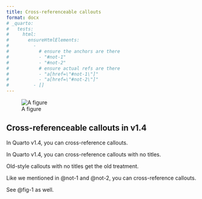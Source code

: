 ```yaml
---
title: Cross-referenceable callouts
format: docx
# _quarto:
#   tests:
#     html:
#       ensureHtmlElements:
#         -
#           # ensure the anchors are there
#           - "#not-1"
#           - "#not-2"
#           # ensure actual refs are there
#           - "a[href=\"#not-1\"]"
#           - "a[href=\"#not-2\"]"
#         - []
---
```


![A figure](./test.jpg){#fig-1}

::: {#not-1 .callout-note}

## Cross-referenceable callouts in v1.4

In Quarto v1.4, you can cross-reference callouts.

:::

::: {#not-2 .callout-note}

In Quarto v1.4, you can cross-reference callouts with no titles.

:::


::: {.callout-note}

Old-style callouts with no titles get the old treatment.

:::


Like we mentioned in @not-1 and @not-2, you can cross-reference callouts.

See @fig-1 as well.